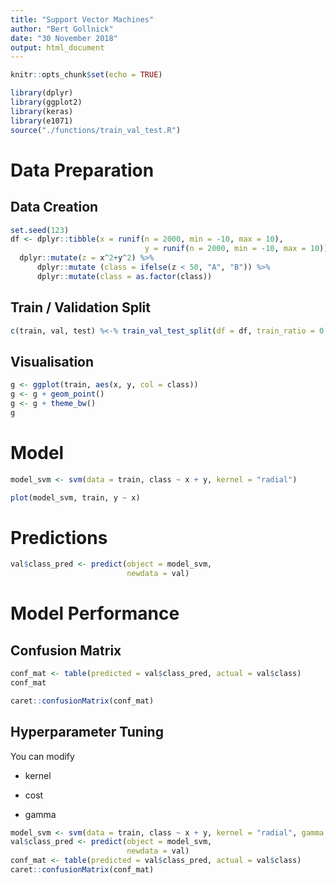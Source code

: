 ---
title: "Support Vector Machines"
author: "Bert Gollnick"
date: "30 November 2018"
output: html_document
---

```{r setup, include=FALSE}
knitr::opts_chunk$set(echo = TRUE)
```

```{r}
library(dplyr)
library(ggplot2)
library(keras)
library(e1071)
source("./functions/train_val_test.R")
```

# Data Preparation

## Data Creation

```{r}
set.seed(123)
df <- dplyr::tibble(x = runif(n = 2000, min = -10, max = 10),
                              y = runif(n = 2000, min = -10, max = 10)) %>%
  dplyr::mutate(z = x^2+y^2) %>% 
      dplyr::mutate (class = ifelse(z < 50, "A", "B")) %>% 
      dplyr::mutate(class = as.factor(class))

```

## Train / Validation Split

```{r}
c(train, val, test) %<-% train_val_test_split(df = df, train_ratio = 0.8, val_ratio = 0.2, test_ratio = 0)
```

## Visualisation

```{r}
g <- ggplot(train, aes(x, y, col = class))
g <- g + geom_point()
g <- g + theme_bw()
g

```

# Model

```{r}
model_svm <- svm(data = train, class ~ x + y, kernel = "radial")
```

```{r}
plot(model_svm, train, y ~ x)
```

# Predictions

```{r}
val$class_pred <- predict(object = model_svm, 
                          newdata = val)
```

# Model Performance

## Confusion Matrix

```{r}
conf_mat <- table(predicted = val$class_pred, actual = val$class)
conf_mat
```

```{r}
caret::confusionMatrix(conf_mat)
```

## Hyperparameter Tuning

You can modify 

- kernel

- cost

- gamma

```{r}
model_svm <- svm(data = train, class ~ x + y, kernel = "radial", gamma = 3, cost = 8)
val$class_pred <- predict(object = model_svm, 
                          newdata = val)
conf_mat <- table(predicted = val$class_pred, actual = val$class)
caret::confusionMatrix(conf_mat)

```

